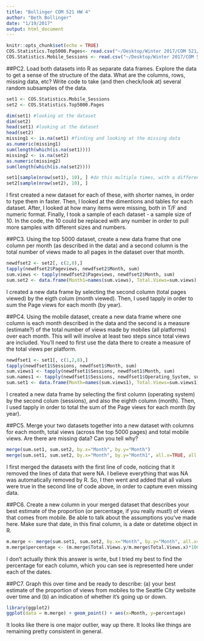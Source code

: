 ```yaml
---
title: "Bollinger COM 521 HW 4"
author: "Beth Bollinger"
date: "1/19/2017"
output: html_document
---
```


```r
knitr::opts_chunk$set(echo = TRUE)
COS.Statistics.Top5000.Pages<- read.csv("~/Desktop/Winter 2017/COM 521/bbollinger-com521/COS-Statistics-Mobile_Sessions.csv")
COS.Statistics.Mobile_Sessions <- read.csv("~/Desktop/Winter 2017/COM 521/bbollinger-com521/COS-Statistics-Top5000-Pages.csv")
```
##PC2. Load both datasets into R as separate data frames. Explore the data to get a sense of the structure of the data. What are the columns, rows, missing data, etc? Write code to take (and then check/look at) several random subsamples of the data.
```r
set1 <- COS.Statistics.Mobile_Sessions
set2 <- COS.Statistics.Top5000.Pages

dim(set1) #looking at the dataset
dim(set2)
head(set1) #looking at the dataset
head(set2)
missing1 <- is.na(set1) #finding and looking at the missing data
as.numeric(missing1)
sum(length(which(is.na(set1))))
missing2 <- is.na(set2)
as.numeric(missing2)
sum(length(which(is.na(set2))))

set1[sample(nrow(set1), 10), ] #do this multiple times, with a different number in the 10 place, to get a new sample and sample size from this data
set2[sample(nrow(set2), 10), ]
```
I first created a new dataset for each of these, with shorter names, in order to type them in faster. Then, I looked at the dimentions and tables for each dataset. After, I looked at how many items were missing, both in T/F and numeric format. Finally, I took a sample of each dataset - a sample size of 10. In the code, the 10 could be replaced with any number in order to pull more samples with different sizes and numbers. 

##PC3. Using the top 5000 dataset, create a new data frame that one column per month (as described in the data) and a second column is the total number of views made to all pages in the dataset over that month.
```r
newdfset2 <- set2[, c(2,8),]
tapply(newdfset2$Pageviews, newdfset2$Month, sum)
sum.views <- tapply(newdfset2$Pageviews, newdfset2$Month, sum)
sum.set2 <- data.frame(Month1=names(sum.views), Total.Views=sum.views)
```
I created a new data frame by selecting the second column (total pages viewed) by the eigth colum (month viewed). Then, I used tapply in order to sum the Page views for each month (by year).  

##PC4. Using the mobile dataset, create a new data frame where one column is each month described in the data and the second is a measure (estimate?) of the total number of views made by mobiles (all platforms) over each month. This will will involve at least two steps since total views are included. You'll need to first use the data there to create a measure of the total views per platform.
```r
newdfset1 <- set1[, c(1,2,8),]
tapply(newdfset1$Sessions, newdfset1$Month, sum)
sum.views1 <- tapply(newdfset1$Sessions, newdfset1$Month, sum)
sum.names1 <- tapply(newdfset1$Sessions, newdfset1$Operating_System, sum)
sum.set1 <- data.frame(Month=names(sum.views1), Total.Views=sum.views1)
```
I created a new data frame by selecting the first column (operating system) by the second colum (sessions), and also the eighth column (month). Then, I used tapply in order to total the sum of the Page views for each month (by year).

##PC5. Merge your two datasets together into a new dataset with columns for each month, total views (across the top 5000 pages) and total mobile views. Are there are missing data? Can you tell why?
```r
merge(sum.set1, sum.set2, by.x="Month", by.y="Month")
merge(sum.set1, sum.set2, by.x="Month", by.y="Month1", all.x=TRUE, all.y=TRUE)
```
I first merged the datasets with the first line of code, noticing that it removed the lines of data that were NA. I believe everything that was NA was automatically removed by R. So, I then went and added that all values were true in the second line of code above, in order to capture even missing data. 

##PC6. Create a new column in your merged dataset that describes your best estimate of the proportion (or percentage, if you really must!) of views that comes from mobile. Be able to talk about the assumptions you've made here. Make sure that date, in this final column, is a date or datetime object in R.
```r
m.merge <- merge(sum.set1, sum.set2, by.x="Month", by.y="Month", all.x=TRUE, all.y=TRUE)
m.merge$percentage <- (m.merge$Total.Views.y/m.merge$Total.Views.x)*100
```
I don't actually think this answer is write, but I tried my best to find the percentage for each column, which you can see is represented here under each of the dates.

##PC7. Graph this over time and be ready to describe: (a) your best estimate of the proportion of views from mobiles to the Seattle City website over time and (b) an indication of whether it's going up or down.
```r
library(ggplot2)
ggplot(data = m.merge) + geom_point() + aes(x=Month, y=percentage)
```
It looks like there is one major outlier, way up there. It looks like things are remaining pretty consistent in general. 

